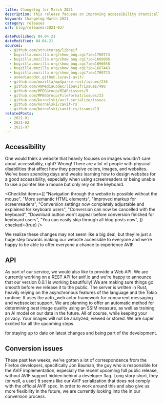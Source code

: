 ```yaml
---
title: Changelog for March 2021
description: This release focuses on improving accessibility drastically.
keyword: Changelog March 2021
category: releases
url: blog/releases/2021-03/

datePublished: 04.04.21
dateModified: 04.04.21
sources:
  - github.com/strukturag/libheif
  - bugzilla.mozilla.org/show_bug.cgi?id=1700723
  - bugzilla.mozilla.org/show_bug.cgi?id=1689806
  - bugzilla.mozilla.org/show_bug.cgi?id=1696056
  - bugzilla.mozilla.org/show_bug.cgi?id=1687443
  - bugzilla.mozilla.org/show_bug.cgi?id=1700723
  - aomediacodec.github.io/av1-avif/
  - github.com/mozilla/mp4parse-rust/issues/236
  - github.com/AOMediaCodec/libavif/issues/480
  - github.com/MPEGGroup/MIAF/issues/5
  - github.com/MPEGGroup/FileFormat/issues/23
  - github.com/kornelski/avif-serialize/issues
  - github.com/kornelski/cavif-rs
  - github.com/kornelski/cavif-rs/issues/13
relatedPosts:
  - 2021-01
  - 2021-02
  - 2021-07
---
```


## Accessibility

One would think a website that heavily focuses on images wouldn't care about accessibility, right? Wrong! There are a lot of people with physical disabilities that affect how they perceive colors, images, and websites. We've been spending days and weeks learning how to design websites for a good accessibility, especially when using screenreaders or being unable to use a pointer like a mouse but only rely on the keyboard.

<Checklist
  items={[
    "Navigation through the website is possible without the mouse",
    "More semantic HTML elements",
    "Improved markup for screenreaders",
    "Conversion settings now completely adjustable and explained for keyboard users",
    "Conversion can now be cancelled with the keyboard",
    "Download button won't appear before conversion finished for keyboard users",
    "You can easily skip through all blog posts now",
  ]}
  checked={true}
/>

We realize these changes may not seem like a big deal, but they're just a huge step towards making our website accessible to everyone and we're happy to be able to offer everyone a chance to experience AVIF.

## API

As part of our service, we would also like to provide a Web API. We are currently working on a REST API for avif.io and we're happy to announce that our version 0.0.1 is working beautifully! We are making sure things go smooth before we release it to the public. The server is written in Rust, heavily relying on the asynchronous features of the language and the Tokio runtime. It uses the actix_web actor framework for concurrent messaging and websocket support. We are planning to offer an automatic method for determining best image quality using an SSIM measure, as well as training an AI model on our data in the future. All of course, while keeping your privacy. Your images will not be analyzed, viewed or stored. We are super excited for all the upcoming steps.

<Link text="Join our Discord" href="discord.com/invite/6w42YpF5hm" />
for staying up to date on latest changes and being part of the development.

## Conversion issues

These past few weeks, we've gotten a lot of correspondence from the Firefox developers, specifically Jon Bauman, the guy who is responsible for the AVIF implementation, especially the recent upcoming full public release, without AVIF support hidden behind a developer flag. Long story short, they (or well, a user) <Link
  text="experienced a few bugs when it comes to our converter."
  href="bugzilla.mozilla.org/show_bug.cgi?id=1700723"
  ext
/> It seems like our AVIF serialization <Link
  text="is running with a third party dependency"
  href="github.com/mozilla/mp4parse-rust/issues/236"
  ext
/> that does not comply with the official AVIF spec. In order to work around this and also give us more flexibility in the future, we are currently looking into the <Link text="inclusion of libheif" href="github.com/strukturag/libheif" /> in our conversion process.
